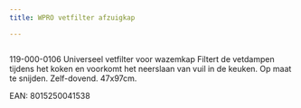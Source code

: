 ```yaml
---
title: WPRO vetfilter afzuigkap

---
```



<Image src={imageProduct} width={imageProduct.width} alt="" />


119-000-0106
Universeel vetfilter voor wazemkap
Filtert de vetdampen tijdens het koken en voorkomt het
neerslaan van vuil in de keuken.
Op maat te snijden.
Zelf-dovend.
47x97cm.

EAN: 8015250041538

